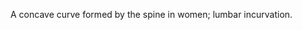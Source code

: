 {{Unreferenced|date=August 2007}}

{{Wikify|date=March 2007}}
A concave curve formed by the spine in women; lumbar incurvation.

{{musculoskeletal-stub}}